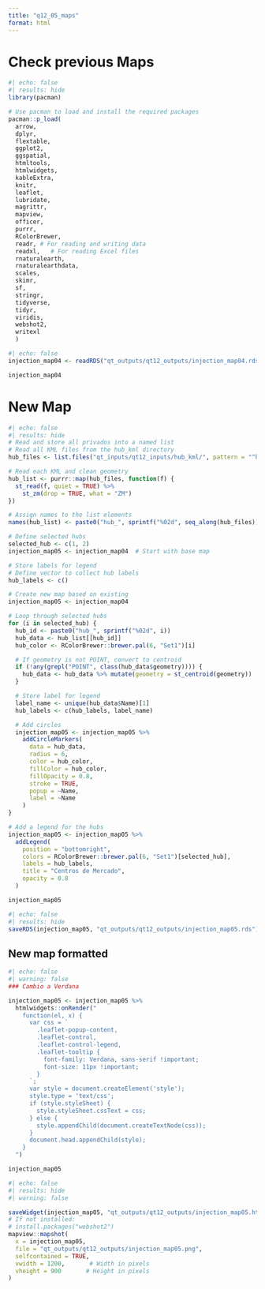 ```yaml
---
title: "q12_05_maps"
format: html
---
```



# Check previous Maps

```r
#| echo: false
#| results: hide
library(pacman)

# Use pacman to load and install the required packages
pacman::p_load(
  arrow,
  dplyr,
  flextable,
  ggplot2,
  ggspatial,
  htmltools,
  htmlwidgets,
  kableExtra,
  knitr,
  leaflet,
  lubridate,
  magrittr,
  mapview,
  officer,
  purrr,
  RColorBrewer,
  readr, # For reading and writing data
  readxl,   # For reading Excel files
  rnaturalearth,
  rnaturalearthdata,
  scales,
  skimr,
  sf,
  stringr,
  tidyverse,
  tidyr,
  viridis,
  webshot2,
  writexl
  )
```


```r
#| echo: false
injection_map04 <- readRDS("qt_outputs/qt12_outputs/injection_map04.rds")

injection_map04

```

# New Map

```r
#| echo: false
#| results: hide
# Read and store all privados into a named list
# Read all KML files from the hub_kml directory
hub_files <- list.files("qt_inputs/qt12_inputs/hub_kml/", pattern = "^hub_\\d{2}\\.kml$", full.names = TRUE)

# Read each KML and clean geometry
hub_list <- purrr::map(hub_files, function(f) {
  st_read(f, quiet = TRUE) %>%
    st_zm(drop = TRUE, what = "ZM")
})

# Assign names to the list elements
names(hub_list) <- paste0("hub_", sprintf("%02d", seq_along(hub_files)))

# Define selected hubs
selected_hub <- c(1, 2)
injection_map05 <- injection_map04  # Start with base map

# Store labels for legend
# Define vector to collect hub labels
hub_labels <- c()

# Create new map based on existing
injection_map05 <- injection_map04

# Loop through selected hubs
for (i in selected_hub) {
  hub_id <- paste0("hub_", sprintf("%02d", i))
  hub_data <- hub_list[[hub_id]]
  hub_color <- RColorBrewer::brewer.pal(6, "Set1")[i]

  # If geometry is not POINT, convert to centroid
  if (!any(grepl("POINT", class(hub_data$geometry)))) {
    hub_data <- hub_data %>% mutate(geometry = st_centroid(geometry))
  }

  # Store label for legend
  label_name <- unique(hub_data$Name)[1]
  hub_labels <- c(hub_labels, label_name)

  # Add circles
  injection_map05 <- injection_map05 %>%
    addCircleMarkers(
      data = hub_data,
      radius = 6,
      color = hub_color,
      fillColor = hub_color,
      fillOpacity = 0.8,
      stroke = TRUE,
      popup = ~Name,
      label = ~Name
    )
}

# Add a legend for the hubs
injection_map05 <- injection_map05 %>%
  addLegend(
    position = "bottomright",
    colors = RColorBrewer::brewer.pal(6, "Set1")[selected_hub],
    labels = hub_labels,
    title = "Centros de Mercado",
    opacity = 0.8
  )

injection_map05
```

```r
#| echo: false
#| results: hide
saveRDS(injection_map05, "qt_outputs/qt12_outputs/injection_map05.rds")

```

## New map formatted

```r
#| echo: false
#| warning: false
### Cambio a Verdana

injection_map05 <- injection_map05 %>%
  htmlwidgets::onRender("
    function(el, x) {
      var css = `
        .leaflet-popup-content,
        .leaflet-control,
        .leaflet-control-legend,
        .leaflet-tooltip {
          font-family: Verdana, sans-serif !important;
          font-size: 11px !important;
        }
      `;
      var style = document.createElement('style');
      style.type = 'text/css';
      if (style.styleSheet) {
        style.styleSheet.cssText = css;
      } else {
        style.appendChild(document.createTextNode(css));
      }
      document.head.appendChild(style);
    }
  ")

injection_map05

```


```r
#| echo: false
#| results: hide
#| warning: false

saveWidget(injection_map05, "qt_outputs/qt12_outputs/injection_map05.html", selfcontained = TRUE)
# If not installed:
# install.packages("webshot2")
mapview::mapshot(
  x = injection_map05,
  file = "qt_outputs/qt12_outputs/injection_map05.png",
  selfcontained = TRUE,
  vwidth = 1200,       # Width in pixels
  vheight = 900       # Height in pixels
)


```